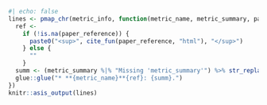 ```r
#| echo: false
lines <- pmap_chr(metric_info, function(metric_name, metric_summary, paper_reference, ...) {
  ref <- 
    if (!is.na(paper_reference)) {
      paste0("<sup>", cite_fun(paper_reference, "html"), "</sup>")
    } else {
      ""
    }
  summ <- (metric_summary %|% "Missing 'metric_summary'") %>% str_replace_all("\\. *$", "")
  glue::glue("* **{metric_name}**{ref}: {summ}.")
})
knitr::asis_output(lines)
```